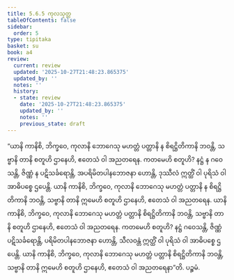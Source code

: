 ```yaml
---
title: 5.6.5 ကုလသုတ္တ
tableOfContents: false
sidebar:
  order: 5
type: tipitaka
basket: su
book: a4
review:
  current: review
  updated: '2025-10-27T21:48:23.865375'
  updated_by: ''
  notes: ''
  history:
  - state: review
    date: '2025-10-27T21:48:23.865375'
    updated_by: ''
    notes: ''
    previous_state: draft
---
```



<ReviewStatus review={frontmatter.review} showDetails={true} />

<HypothesisAnnotation frontmatter={frontmatter} />

<DynamicBreadcrumb />

<Division number="258" book="a4" e="ch" v="15" p="572">

<Paragraph number="1538" book="a4">
“ယာနိ ကာနိစိ, ဘိက္ခဝေ, ကုလာနိ ဘောဂေသု မဟတ္တံ ပတ္တာနိ န စိရဋ္ဌိတိကာနိ ဘဝန္တိ, သဗ္ဗာနိ တာနိ စတူဟိ ဌာနေဟိ, ဧတေသံ ဝါ အညတရေန. ကတမေဟိ စတူဟိ? နဋ္ဌံ န ဂဝေသန္တိ, ဇိဏ္ဏံ န ပဋိသင်္ခရောန္တိ, အပရိမိတပါနဘောဇနာ ဟောန္တိ, ဒုဿီလံ ဣတ္ထိံ ဝါ ပုရိသံ ဝါ အာဓိပစ္စေ ဌပေန္တိ. ယာနိ ကာနိစိ, ဘိက္ခဝေ, ကုလာနိ ဘောဂေသု မဟတ္တံ ပတ္တာနိ န စိရဋ္ဌိတိကာနိ ဘဝန္တိ, သဗ္ဗာနိ တာနိ ဣမေဟိ စတူဟိ ဌာနေဟိ, ဧတေသံ ဝါ အညတရေန.
</Paragraph>

<Paragraph number="1539" book="a4">
ယာနိ ကာနိစိ, ဘိက္ခဝေ, ကုလာနိ ဘောဂေသု မဟတ္တံ ပတ္တာနိ စိရဋ္ဌိတိကာနိ ဘဝန္တိ, သဗ္ဗာနိ တာနိ စတူဟိ ဌာနေဟိ, ဧတေသံ ဝါ အညတရေန. ကတမေဟိ စတူဟိ? နဋ္ဌံ ဂဝေသန္တိ, ဇိဏ္ဏံ ပဋိသင်္ခရောန္တိ, ပရိမိတပါနဘောဇနာ ဟောန္တိ, သီလဝန္တံ ဣတ္ထိံ ဝါ ပုရိသံ ဝါ အာဓိပစ္စေ ဌပေန္တိ. ယာနိ ကာနိစိ, ဘိက္ခဝေ, ကုလာနိ ဘောဂေသု မဟတ္တံ ပတ္တာနိ စိရဋ္ဌိတိကာနိ ဘဝန္တိ, သဗ္ဗာနိ တာနိ ဣမေဟိ စတူဟိ ဌာနေဟိ, ဧတေသံ ဝါ အညတရေနာ”တိ.

</Paragraph>
</Division>

<Paragraph number="1540" type="center" book="a4">
ပဉ္စမံ.
</Paragraph>